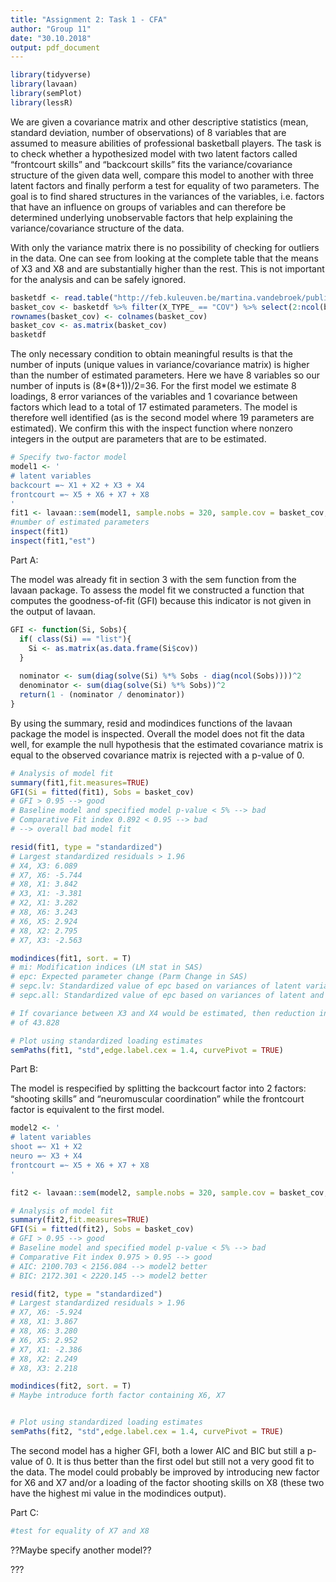 ---
title: "Assignment 2: Task 1 - CFA"
author: "Group 11"
date: "30.10.2018"
output: pdf_document
---
\section{0. Load Libraries}

```{r, message=FALSE, warning=FALSE}
library(tidyverse)
library(lavaan)
library(semPlot)
library(lessR)
```

\section{1. Problem Statement}

We are given a covariance matrix and other descriptive statistics (mean, standard deviation, number of observations) of 8 variables that are assumed to measure abilities of professional basketball players. The task is to check whether a hypothesized model with two latent factors called "frontcourt skills" and "backcourt skills" fits the variance/covariance structure of the given data well, compare this model to another with three latent factors and finally perform a test for equality of two parameters. The goal is to find shared structures in the variances of the variables, i.e. factors that have an influence on groups of variables and can therefore be determined underlying unobservable factors that help explaining the variance/covariance structure of the data.

\section{2. Descriptive Statistics}

With only the variance matrix there is no possibility of checking for outliers in the data. One can see from looking at the complete table that the means of X3 and X8 and are substantially higher than the rest. This is not important for the analysis and can be safely ignored.
 

```{r}
basketdf <- read.table("http://feb.kuleuven.be/martina.vandebroek/public/STATdata/basketball.txt", header=T)
basket_cov <- basketdf %>% filter(X_TYPE_ == "COV") %>% select(2:ncol(basketdf))
rownames(basket_cov) <- colnames(basket_cov)
basket_cov <- as.matrix(basket_cov)
basketdf

```

\section{3. Assumptions}

The only necessary condition to obtain meaningful results is that the number of inputs (unique values in variance/covariance matrix) is higher than the number of estimated parameters. Here we have 8 variables so our number of inputs is (8*(8+1))/2=36. For the first model we estimate 8 loadings, 8 error variances of the variables and 1 covariance between factors which lead to a total of 17 estimated parameters. The model is therefore well identified (as is the second model where 19 parameters are estimated). We confirm this with the inspect function where nonzero integers in the output are parameters that are to be estimated.


```{r}
# Specify two-factor model
model1 <- '
# latent variables
backcourt =~ X1 + X2 + X3 + X4
frontcourt =~ X5 + X6 + X7 + X8
'
fit1 <- lavaan::sem(model1, sample.nobs = 320, sample.cov = basket_cov, orthogonal = F)
#number of estimated parameters
inspect(fit1)
inspect(fit1,"est")
```

\section{4. Method and interpretation}

Part A:

The model was already fit in section 3 with the sem function from the lavaan package. To assess the model fit we constructed a function that computes the goodness-of-fit (GFI) because this indicator is not given in the output of lavaan.

```{r}
GFI <- function(Si, Sobs){
  if( class(Si) == "list"){
    Si <- as.matrix(as.data.frame(Si$cov))
  }
  
  nominator <- sum(diag(solve(Si) %*% Sobs - diag(ncol(Sobs))))^2
  denominator <- sum(diag(solve(Si) %*% Sobs))^2
  return(1 - (nominator / denominator))
}
```

By using the summary, resid and modindices functions of the lavaan package the model is inspected. Overall the model does not fit the data well, for example the null hypothesis that the estimated covariance matrix is equal to the observed covariance matrix is rejected with a p-value of 0.

```{r}
# Analysis of model fit
summary(fit1,fit.measures=TRUE)
GFI(Si = fitted(fit1), Sobs = basket_cov)
# GFI > 0.95 --> good
# Baseline model and specified model p-value < 5% --> bad
# Comparative Fit index 0.892 < 0.95 --> bad
# --> overall bad model fit

resid(fit1, type = "standardized")
# Largest standardized residuals > 1.96
# X4, X3: 6.089
# X7, X6: -5.744
# X8, X1: 3.842
# X3, X1: -3.381
# X2, X1: 3.282
# X8, X6: 3.243
# X6, X5: 2.924
# X8, X2: 2.795
# X7, X3: -2.563

modindices(fit1, sort. = T)
# mi: Modification indices (LM stat in SAS)
# epc: Expected parameter change (Parm Change in SAS)
# sepc.lv: Standardized value of epc based on variances of latent variables
# sepc.all: Standardized value of epc based on variances of latent and observed variables

# If covariance between X3 and X4 would be estimated, then reduction in (n-1)F
# of 43.828

# Plot using standardized loading estimates
semPaths(fit1, "std",edge.label.cex = 1.4, curvePivot = TRUE)
```

Part B:

The model is respecified by splitting the backcourt factor into 2 factors: "shooting skills" and "neuromuscular coordination" while the frontcourt factor is equivalent to the first model.

```{r}
model2 <- '
# latent variables
shoot =~ X1 + X2
neuro =~ X3 + X4
frontcourt =~ X5 + X6 + X7 + X8
'

fit2 <- lavaan::sem(model2, sample.nobs = 320, sample.cov = basket_cov, orthogonal = F)

# Analysis of model fit
summary(fit2,fit.measures=TRUE)
GFI(Si = fitted(fit2), Sobs = basket_cov)
# GFI > 0.95 --> good
# Baseline model and specified model p-value < 5% --> bad
# Comparative Fit index 0.975 > 0.95 --> good 
# AIC: 2100.703 < 2156.084 --> model2 better
# BIC: 2172.301 < 2220.145 --> model2 better

resid(fit2, type = "standardized")
# Largest standardized residuals > 1.96
# X7, X6: -5.924
# X8, X1: 3.867
# X8, X6: 3.280
# X6, X5: 2.952
# X7, X1: -2.386
# X8, X2: 2.249
# X8, X3: 2.218

modindices(fit2, sort. = T)
# Maybe introduce forth factor containing X6, X7


# Plot using standardized loading estimates
semPaths(fit2, "std",edge.label.cex = 1.4, curvePivot = TRUE)
```

The second model has a higher GFI, both a lower AIC and BIC but still a p-value of 0. It is thus better than the first odel but still not a very good fit to the data. 
The model could probably be improved by introducing new factor for X6 and X7 and/or a loading of the factor shooting skills on X8 (these two have the highest mi value in the modindices output).

Part C:

```{r}
#test for equality of X7 and X8
```

\section{5. Alternative solutions}

??Maybe specify another model??

\section{6. Conclusion}

???





















